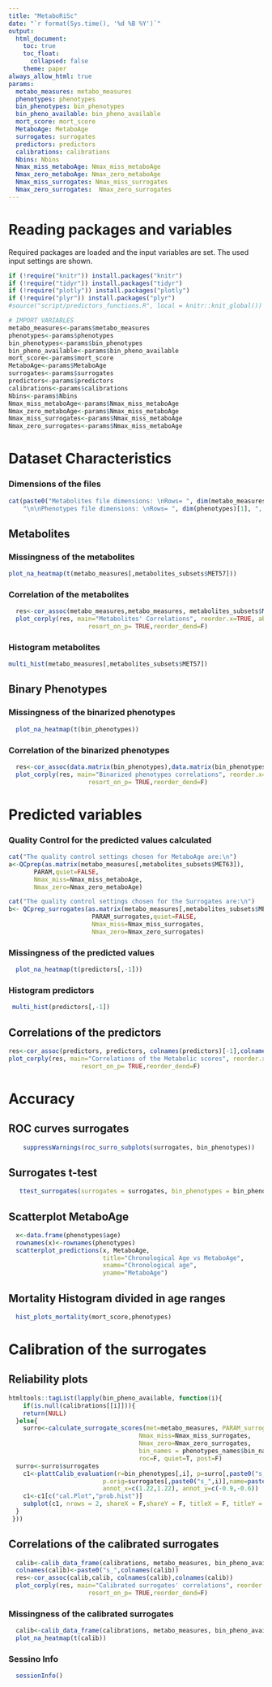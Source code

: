 ```yaml
---
title: "MetaboRiSc"
date: "`r format(Sys.time(), '%d %B %Y')`"
output:
  html_document:
    toc: true
    toc_float:
      collapsed: false
    theme: paper
always_allow_html: true
params:
  metabo_measures: metabo_measures
  phenotypes: phenotypes
  bin_phenotypes: bin_phenotypes
  bin_pheno_available: bin_pheno_available
  mort_score: mort_score
  MetaboAge: MetaboAge
  surrogates: surrogates
  predictors: predictors
  calibrations: calibrations
  Nbins: Nbins
  Nmax_miss_metaboAge: Nmax_miss_metaboAge
  Nmax_zero_metaboAge: Nmax_zero_metaboAge
  Nmax_miss_surrogates: Nmax_miss_surrogates
  Nmax_zero_surrogates:  Nmax_zero_surrogates
---
```


# Reading packages and variables
Required packages are loaded and the input variables are set. The used input settings are shown.
```r
if (!require("knitr")) install.packages("knitr")
if (!require("tidyr")) install.packages("tidyr")
if (!require("plotly")) install.packages("plotly")
if (!require("plyr")) install.packages("plyr")
#source("script/predictors_functions.R", local = knitr::knit_global())
```

```r
# IMPORT VARIABLES
metabo_measures<-params$metabo_measures
phenotypes<-params$phenotypes
bin_phenotypes<-params$bin_phenotypes
bin_pheno_available<-params$bin_pheno_available
mort_score<-params$mort_score
MetaboAge<-params$MetaboAge
surrogates<-params$surrogates
predictors<-params$predictors
calibrations<-params$calibrations
Nbins<-params$Nbins
Nmax_miss_metaboAge<-params$Nmax_miss_metaboAge
Nmax_zero_metaboAge<-params$Nmax_miss_metaboAge
Nmax_miss_surrogates<-params$Nmax_miss_metaboAge
Nmax_zero_surrogates<-params$Nmax_miss_metaboAge
```

# Dataset Characteristics
### Dimensions of the files
```r
cat(paste0("Metabolites file dimensions: \nRows= ", dim(metabo_measures)[1], ", Columns= ", dim(metabo_measures)[2]),"\nAll the necessary metabolites were found available!",
    "\n\nPhenotypes file dimensions: \nRows= ", dim(phenotypes)[1], ", Columns= ", dim(phenotypes)[2])
```

## Metabolites
### Missingness of the metabolites
```r
plot_na_heatmap(t(metabo_measures[,metabolites_subsets$MET57]))
```

### Correlation of the metabolites 
```r
  res<-cor_assoc(metabo_measures,metabo_measures, metabolites_subsets$MET57,metabolites_subsets$MET57)
  plot_corply(res, main="Metabolites' Correlations", reorder.x=TRUE, abs=F, 
                      resort_on_p= TRUE,reorder_dend=F)
```

### Histogram metabolites
```r
multi_hist(metabo_measures[,metabolites_subsets$MET57])
```

## Binary Phenotypes
### Missingness of the binarized phenotypes
```r
  plot_na_heatmap(t(bin_phenotypes))
```

### Correlation of the binarized phenotypes
```r
  res<-cor_assoc(data.matrix(bin_phenotypes),data.matrix(bin_phenotypes), bin_pheno_available, bin_pheno_available)
  plot_corply(res, main="Binarized phenotypes correlations", reorder.x=TRUE, abs=F, 
                      resort_on_p= TRUE,reorder_dend=F)
```

# Predicted variables
### Quality Control for the predicted values calculated
```r
cat("The quality control settings chosen for MetaboAge are:\n")
a<-QCprep(as.matrix(metabo_measures[,metabolites_subsets$MET63]),
       PARAM,quiet=FALSE,
       Nmax_miss=Nmax_miss_metaboAge,
       Nmax_zero=Nmax_zero_metaboAge)

cat("The quality control settings chosen for the Surrogates are:\n")
b<- QCprep_surrogates(as.matrix(metabo_measures[,metabolites_subsets$MET63]),
                       PARAM_surrogates,quiet=FALSE,
                       Nmax_miss=Nmax_miss_surrogates,
                       Nmax_zero=Nmax_zero_surrogates)

```

### Missingness of the predicted values
```r
  plot_na_heatmap(t(predictors[,-1]))
```

### Histogram predictors
```r
 multi_hist(predictors[,-1])
```

## Correlations of the predictors
```r
res<-cor_assoc(predictors, predictors, colnames(predictors)[-1],colnames(predictors)[-1])
plot_corply(res, main="Correlations of the Metabolic scores", reorder.x=TRUE, abs=F,
                    resort_on_p= TRUE,reorder_dend=F)
```

# Accuracy
## ROC curves surrogates
```r
    suppressWarnings(roc_surro_subplots(surrogates, bin_phenotypes))

```

## Surrogates t-test
```r
   ttest_surrogates(surrogates = surrogates, bin_phenotypes = bin_phenotypes)
```

## Scatterplot MetaboAge
```r
  x<-data.frame(phenotypes$age)
  rownames(x)<-rownames(phenotypes)
  scatterplot_predictions(x, MetaboAge,
                          title="Chronological Age vs MetaboAge",
                          xname="Chronological age",
                          yname="MetaboAge")
```

## Mortality Histogram divided in age ranges
```r
  hist_plots_mortality(mort_score,phenotypes)
```

# Calibration of the surrogates
## Reliability plots
```r
htmltools::tagList(lapply(bin_pheno_available, function(i){
    if(is.null(calibrations[[i]])){
    return(NULL)
  }else{
    surro<-calculate_surrogate_scores(met=metabo_measures, PARAM_surrogates = PARAM_surrogates,
                                    Nmax_miss=Nmax_miss_surrogates,
                                    Nmax_zero=Nmax_zero_surrogates,
                                    bin_names = phenotypes_names$bin_names,
                                    roc=F, quiet=T, post=F)
  surro<-surro$surrogates
    c1<-plattCalib_evaluation(r=bin_phenotypes[,i], p=surro[,paste0("s_",i)],
                          p.orig=surrogates[,paste0("s_",i)],name=paste0("s_",i), nbins = Nbins,
                          annot_x=c(1.22,1.22), annot_y=c(-0.9,-0.6))
    c1<-c1[c("cal.Plot","prob.hist")]
    subplot(c1, nrows = 2, shareX = F,shareY = F, titleX = F, titleY = F, which_layout = 1)
  }
 }))

```

## Correlations of the calibrated surrogates
```r
  calib<-calib_data_frame(calibrations, metabo_measures, bin_pheno_available)
  colnames(calib)<-paste0("s_",colnames(calib))
  res<-cor_assoc(calib,calib, colnames(calib),colnames(calib))
  plot_corply(res, main="Calibrated surrogates' correlations", reorder.x=TRUE, abs=F,
                      resort_on_p= TRUE,reorder_dend=F)
```


### Missingness of the calibrated surrogates
```r
  calib<-calib_data_frame(calibrations, metabo_measures, bin_pheno_available)
  plot_na_heatmap(t(calib))
```

### Sessino Info
```r
  sessionInfo()
```

